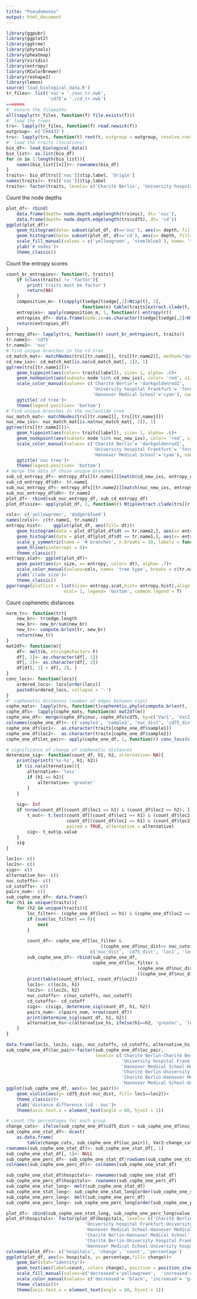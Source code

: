 ```yaml
---
title: "Pseudomonas"
output: html_document
---
```

```R
library(ggpubr)
library(ggplot2)
library(ggtree)
library(phytools)
library(pheatmap)
library(viridis)
library(entropy)
library(RColorBrewer)
library(reshape2)
library(lemon)
source('load_biological_data.R')
tr_files<- list('nuc'= './nuc_tr.nwk', 
                'cd75'= './cd_tr.nwk')
=======
#' ensure the filepaths
all(sapply(tr_files, function(f) file.exists(f)))
#' load the trees
trs<- lapply(tr_files, function(f) read.newick(f))
outgroup<- c('CH4433')
trs<- lapply(trs, function(t) root(t, outgroup = outgroup, resolve.root = T))
#' load the traits (locations)
bio_df<- load_biological_data()
bio_list<- as.list(bio_df)
for (n in 1:length(bio_list)){
    names(bio_list[[n]])<- rownames(bio_df)
}
traits<- bio_df[trs[['nuc']]$tip.label, 'Origin']
names(traits)<- trs[['nuc']]$tip.label
traits<- factor(traits, levels= c('Charité Berlin', 'University hospital Frankfurt', 'Hannover Medical School'))

```
Count the node depths
```R
plot_df<- rbind(
    data.frame(depth= node.depth.edgelength(trs$nuc), dt= 'nuc'), 
    data.frame(depth= node.depth.edgelength(trs$cd75), dt= 'cd'))
ggplot(plot_df)+
    geom_histogram(data= subset(plot_df, dt=='nuc'), aes(x= depth, fill= dt), alpha= .3, boundary= 0)+
    geom_histogram(data= subset(plot_df, dt=='cd'), aes(x= depth, fill= dt), alpha= .3, boundary= 0)+
    scale_fill_manual(values = c('yellowgreen', 'steelblue3'), name= 'tree type')+
    ylab('# nodes')+
    theme_classic()
```
Count the entropy scores
```R
count_br_entropies<- function(t, traits){
    if (class(traits) != 'factor'){
        print('traits must be factor')
        return(NA)
    }
    composition_m<- t(sapply(t$edge[t$edge[,2]>Ntip(t), 2], 
                             function(n) table(traits[extract.clade(t, node = n)$tip.label]) ))
    entropies<- apply(composition_m, 1, function(r) entropy(r))   
    entropies_df<- data.frame(node.ix=as.character(t$edge[t$edge[,2]>Ntip(t), 2]), entropy= entropies, stringsAsFactors = F)
    return(entropies_df)
}
entropy_dfs<- lapply(trs, function(t) count_br_entropies(t, traits))
tr.name1<- 'cd75'
tr.name2<- 'nuc'
# find unique branches in the cd tree
cd_match_mat<- matchNodes(trs[[tr.name1]], trs[[tr.name2]], method="descendants" )
cd_new_ixs<- cd_match_mat[is.na(cd_match_mat[, 2]), 1]
ggtree(trs[[tr.name1]])+
    geom_tippoint(aes(color= traits[label]), size= 1, alpha= .6)+
    geom_nodepoint(aes(subset= node %in% cd_new_ixs), color= 'red', size= 2, shape= 18)+
    scale_color_manual(values= c('Charité Berlin'= 'darkgoldenrod2',
                                 'University hospital Frankfurt'= 'forestgreen',
                                 'Hannover Medical School'='cyan'), name= 'hospital')+
    ggtitle('cd tree')+
    theme(legend.position= 'bottom')
# find unique branches in the nucleotide tree
nuc_match_mat<- matchNodes(trs[[tr.name2]], trs[[tr.name1]])
nuc_new_ixs<- nuc_match_mat[is.na(nuc_match_mat[, 2]), 1]
ggtree(trs[[tr.name2]])+
    geom_tippoint(aes(color= traits[label]), size= 1, alpha= .6)+
    geom_nodepoint(aes(subset= node %in% nuc_new_ixs), color= 'red', size= 2, shape= 18)+
    scale_color_manual(values= c('Charité Berlin'= 'darkgoldenrod2',
                                 'University hospital Frankfurt'= 'forestgreen',
                                 'Hannover Medical School'='cyan'), name= 'hospital')+
    ggtitle('nuc tree')+
    theme(legend.position= 'bottom')
# merge the data of those unique branches
sub_cd_entropy_df<- entropy_dfs[[tr.name1]][match(cd_new_ixs, entropy_dfs[[tr.name1]]$node.ix), ]
sub_cd_entropy_df$dt<- tr.name1
sub_nuc_entropy_df<- entropy_dfs[[tr.name2]][match(nuc_new_ixs, entropy_dfs[[tr.name2]]$node.ix), ]
sub_nuc_entropy_df$dt<- tr.name2
plot_df<- rbind(sub_nuc_entropy_df, sub_cd_entropy_df)
plot_df$size<- apply(plot_df, 1, function(r) Ntip(extract.clade(trs[[r['dt']]], node= as.numeric(r['node.ix']))))

cols<- c('yellowgreen', 'dodgerblue4')
names(cols)<- c(tr.name1, tr.name2)
entropy.hist<-    ggplot(plot_df, aes(fill= dt))+
    geom_histogram(data = plot_df[plot_df$dt == tr.name2,], aes(x= entropy, y= -..count..), fill= cols[tr.name2], closed= 'left', boundary= 0)+
    geom_histogram(data = plot_df[plot_df$dt == tr.name1,], aes(x= entropy, y= ..count..), fill= cols[tr.name1], closed= 'left', boundary= 0 )+
    scale_y_symmetric(name = '# branches', n.breaks = 10, labels = function(x) abs(x))+
    geom_hline(yintercept = 0)+
    theme_classic()
entropy.scat<- ggplot(plot_df)+
    geom_point(aes(y= size, x= entropy, color= dt), alpha= .7)+
    scale_color_manual(values=cols, name= 'tree type', breaks = c(tr.name2, tr.name1))+
    ylab('clade size')+
    theme_classic()
ggarrange(plotlist = list(size= entropy.scat,hist= entropy.hist),align = 'v', 
                      ncol= 1, legend= 'bottom', common.legend = T)
```
Count cophenetic distances
```R
norm_tr<- function(tr){
    new_br<- tr$edge.length
    new_br<- new_br/sum(new_br)
    new_tr<- compute.brlen(tr, new_br)
    return(new_tr)
}
mat2df<- function(m){
    df<- melt(m, stringAsFactor= F)
    df[, 1]<- as.character(df[, 1])
    df[, 2]<- as.character(df[, 2])
    df[df[, 1] > df[, 2], ]
}
conc_locs<- function(locs){
    ordered_locs<- locs[order(locs)]
    paste0(ordered_locs, collapse = '-')
}
#' cophenetic distances (number of edges between tips)
cophe_mats<- lapply(trs, function(t)cophenetic.phylo(compute.brlen(t, 1)))
cophe_dfs<- lapply(cophe_mats, function(m) mat2df(m))
cophe_one_df<- merge(cophe_dfs$nuc, cophe_dfs$cd75, by=c('Var1', 'Var2')) 
colnames(cophe_one_df)<- c('sample1', 'sample2', 'nuc_dist', 'cd75_dist')
cophe_one_df$loc1<-  as.character(traits[cophe_one_df$sample1])
cophe_one_df$loc2<-  as.character(traits[cophe_one_df$sample2])
cophe_one_df$loc_pair<- apply(cophe_one_df, 1, function(r) conc_locs(c(r['loc1'], r['loc2'])))

# significance of change of cophenetic distances
determine_sig<- function(count_df, h1, h2, alternative= NA){
    print(sprintf('%s-%s', h1, h2))
    if (is.na(alternative)){
        alternative<-'less'
        if (h1 == h2){
            alternative= 'greater'
        }    
    }
    
    sig<- Inf 
    if (nrow(count_df[(count_df$loc1 == h1) & (count_df$loc2 == h2), ]) > 0){
        t_out<- t.test(count_df[(count_df$loc1 == h1) & (count_df$loc2 == h2), 1], 
                       count_df[(count_df$loc1 == h1) & (count_df$loc2 == h2), 2], 
                       paired = TRUE, alternative = alternative)      
        sig<- t_out$p.value
    }
    sig
}

loc1s<- c()
loc2s<- c()
sigs<- c()
alternative_hs<- c()
nuc_cutoffs<- c()
cd_cutoffs<- c()
pairs_num<- c()
sub_cophe_one_df<- data.frame()
for (h1 in unique(traits)){
    for (h2 in unique(traits)){
        loc_filter<- (cophe_one_df$loc1 == h1) & (cophe_one_df$loc2 == h2)
        if (sum(loc_filter) == 0){
            next
        }
        
        count_df<- cophe_one_df[loc_filter & 
                                    ((cophe_one_df$nuc_dist<= nuc_cutoff) | (cophe_one_df$cd75_dist<= cd_cutoff)) , 
                                c('nuc_dist', 'cd75_dist', 'loc1', 'loc2')]
        sub_cophe_one_df<- rbind(sub_cophe_one_df, 
                                 cophe_one_df[loc_filter & 
                                                  (cophe_one_df$nuc_dist != cophe_one_df$cd75_dist)&
                                                  ((cophe_one_df$nuc_dist<= nuc_cutoff) | (cophe_one_df$cd75_dist<= cd_cutoff)),] )
        print(table(count_df$loc1, count_df$loc2))
        loc1s<- c(loc1s, h1)
        loc2s<- c(loc2s, h2)
        nuc_cutoffs<- c(nuc_cutoffs, nuc_cutoff)
        cd_cutoffs<- cd_cutoff
        sigs<- c(sigs, determine_sig(count_df, h1, h2))
        pairs_num<- c(pairs_num, nrow(count_df))
        print(determine_sig(count_df, h1, h2))
        alternative_hs<-c(alternative_hs, ifelse(h1==h2, 'greater', 'less'))
    }
}

data.frame(loc1s, loc2s, sigs, nuc_cutoffs, cd_cutoffs, alternative_hs, pairs_num)
sub_cophe_one_df$loc_pair<-factor(sub_cophe_one_df$loc_pair, 
                                  levels= c('Charité Berlin-Charité Berlin', 
                                            'University hospital Frankfurt-University hospital Frankfurt',
                                            'Hannover Medical School-Hannover Medical School',
                                            'Charité Berlin-University hospital Frankfurt',
                                            'Charité Berlin-Hannover Medical School',
                                            'Hannover Medical School-University hospital Frankfurt'))
ggplot(sub_cophe_one_df, aes(x= loc_pair))+
    geom_violin(aes(y= cd75_dist-nuc_dist, fill= loc1==loc2))+
    theme_classic()+
    ylab('distance difference (cd - nuc')+
    theme(axis.text.x = element_text(angle = 60, hjust = 1))

# count the percentages for each group
change_cats<- ifelse(sub_cophe_one_df$cd75_dist > sub_cophe_one_df$nuc_dist, 'increased', 'decreased')
sub_cophe_one_stat_df<- dcast(
    as.data.frame(
        table(change_cats, sub_cophe_one_df$loc_pair)), Var2~change_cats)
rownames(sub_cophe_one_stat_df)<- sub_cophe_one_stat_df[, 1]
sub_cophe_one_stat_df[, 1]<- NULL
sub_cophe_one_perc_df<- sub_cophe_one_stat_df/rowSums(sub_cophe_one_stat_df) * 100
colnames(sub_cophe_one_perc_df)<- colnames(sub_cophe_one_stat_df)

sub_cophe_one_stat_df$hospitals<- rownames(sub_cophe_one_stat_df)
sub_cophe_one_perc_df$hospitals<- rownames(sub_cophe_one_perc_df)
sub_cophe_one_stat_long<- melt(sub_cophe_one_stat_df)
sub_cophe_one_stat_long<- sub_cophe_one_stat_long[order(sub_cophe_one_stat_long$hospitals, sub_cophe_one_stat_long$variable), ]
sub_cophe_one_perc_long<- melt(sub_cophe_one_perc_df)
sub_cophe_one_perc_long<- sub_cophe_one_perc_long[order(sub_cophe_one_perc_long$hospitals, sub_cophe_one_perc_long$variable), ]

plot_df<- cbind(sub_cophe_one_stat_long, sub_cophe_one_perc_long$value)
plot_df$hospitals<- factor(plot_df$hospitals, levels= c('Charité Berlin-Charité Berlin', 
                              'University hospital Frankfurt-University hospital Frankfurt',
                              'Hannover Medical School-Hannover Medical School',
                              'Charité Berlin-Hannover Medical School',
                              'Charité Berlin-University hospital Frankfurt',
                              'Hannover Medical School-University hospital Frankfurt'))
colnames(plot_df)<- c('hospitals', 'change', 'count', 'percentage')
ggplot(plot_df, aes(x= hospitals, y= percentage,fill= change))+
    geom_bar(stat="identity")+
    geom_text(aes(label=count, color= change), position = position_stack(vjust= .5))+
    scale_fill_manual(values=c('decreased'='yellowgreen',  'increased'='dodgerblue4'))+
    scale_color_manual(values= c('decreased'= 'black', 'increased'= 'grey'))+
    theme_classic()+
    theme(axis.text.x = element_text(angle = 60, hjust = 1))
```

